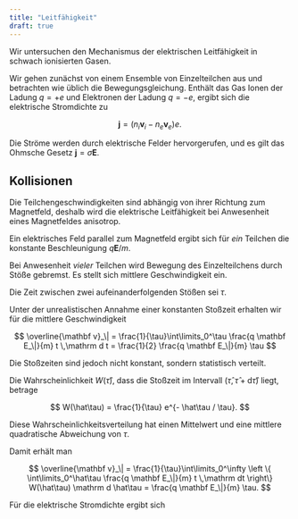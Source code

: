 ```yaml
---
title: "Leitfähigkeit"
draft: true
---
```


Wir untersuchen den Mechanismus der elektrischen Leitfähigkeit in schwach ionisierten Gasen.

Wir gehen zunächst von einem Ensemble von Einzelteilchen aus und betrachten wie üblich die Bewegungsgleichung. Enthält das Gas Ionen der Ladung $q=+e$ und Elektronen der Ladung $q=-e$, ergibt sich die elektrische Stromdichte zu

$$
\mathbf j = (n_i \mathbf v_i - n_e \mathbf v_e) e.
$$

Die Ströme werden durch elektrische Felder hervorgerufen, und es gilt das Ohmsche Gesetz $\mathbf j = \sigma \mathbf E$.

<!-- Es besteht eine Abhängigkeit der Leitfähigkeit von den Teilchendaten und dem Magnetfeld.-->

## Kollisionen

Die Teilchengeschwindigkeiten sind abhängig von ihrer Richtung zum Magnetfeld, deshalb wird die elektrische Leitfähigkeit bei Anwesenheit eines Magnetfeldes anisotrop.
    
Ein elektrisches Feld parallel zum Magnetfeld ergibt sich für _ein_ Teilchen die konstante Beschleunigung $q \mathbf E / m$.
    
Bei Anwesenheit _vieler_ Teilchen wird Bewegung des Einzelteilchens durch Stöße gebremst.
Es stellt sich mittlere Geschwindigkeit ein.
    
Die Zeit zwischen zwei aufeinanderfolgenden Stößen sei $\tau$.

Unter der unrealistischen Annahme einer konstanten Stoßzeit erhalten wir für die mittlere Geschwindigkeit

$$
\overline{\mathbf v}_\| = \frac{1}{\tau}\int\limits_0^\tau \frac{q \mathbf E_\|}{m} t \,\mathrm d t =
\frac{1}{2} \frac{q \mathbf E_\|}{m} \tau
$$

Die Stoßzeiten sind jedoch nicht konstant, sondern statistisch verteilt.

Die Wahrscheinlichkeit $W(\hat \tau)$, dass die Stoßzeit im Intervall $(\hat\tau, \hat\tau + \mathrm d\hat\tau)$ liegt, betrage

$$
W(\hat\tau) = \frac{1}{\tau} e^{- \hat\tau / \tau}.
$$

Diese Wahrscheinlichkeitsverteilung hat einen Mittelwert und eine mittlere quadratische Abweichung von $\tau$.

Damit erhält man

$$
\overline{\mathbf v}_\| = \frac{1}{\tau}\int\limits_0^\infty 
\left \{
\int\limits_0^\hat\tau \frac{q \mathbf E_\|}{m} t \,\mathrm dt 
\right\}
W(\hat\tau) \mathrm d \hat\tau = \frac{q \mathbf E_\|}{m} \tau.
$$

Für die elektrische Stromdichte ergibt sich
